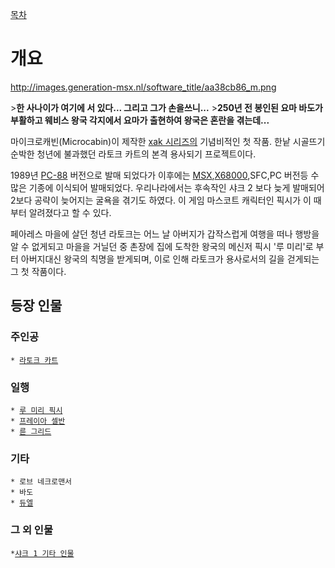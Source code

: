 [[목차]]
= 개요 =
http://images.generation-msx.nl/software_title/aa38cb86_m.png

{{{#!html
<iframe width="420" height="315" src="//www.youtube.com/embed/228Y8k19Hj0" frameborder="0" allowfullscreen></iframe>
}}}

>'''한 사나이가 여기에 서 있다... 그리고 그가 손을쓰니...'''
>'''250년 전 봉인된 요마 바도가 부활하고 웨비스 왕국 각지에서 요마가 출현하여 왕국은 혼란을 겪는데...'''


마이크로캐빈(Microcabin)이 제작한 [[xak 시리즈]]의 기념비적인 첫 작품. 한낱 시골뜨기 순박한 청년에 불과했던 라토크 카트의 본격 용사되기 프로젝트이다.

1989년 [[PC-88]] 버전으로 발매 되었다가 이후에는 [[MSX]],[[X68000]],SFC,PC 버전등 수 많은 기종에 이식되어 발매되었다. 우리나라에서는 후속작인 샤크 2 보다 늦게 발매되어 2보다 공략이 늦어지는 굴욕을 겪기도 하였다. 이 게임 마스코트 캐릭터인 픽시가 이 때부터 알려졌다고 할 수 있다.

페아레스 마을에 살던 청년 라토크는 어느 날 아버지가 갑작스럽게 여행을 떠나 행방을 알 수 없게되고 마을을 거닐던 중 촌장에 집에 도착한 왕국의 메신저 픽시 '루 미리'로 부터 아버지대신 왕국의 칙명을 받게되며, 이로 인해 라토크가 용사로서의 길을 걷게되는 그 첫 작품이다.

== 등장 인물 ==
=== 주인공 ===
 * [[라토크 카트]]
=== 일행 ===
 * [[루 미리 픽시]]
 * [[프레이아 셀반]]
 * [[륜 그리드]]
=== 기타 ===

 * 로브 네크로맨서
 * 바도 
 * [[전신 듀엘(Xak)|듀엘]]


=== 그 외 인물 ===

 *[[샤크 1 기타 인물]]
